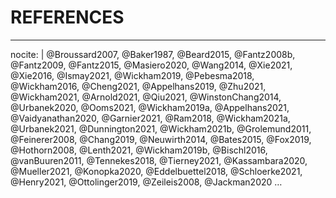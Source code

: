 <!--
The bib chunk below must go last in this document according to how R Markdown renders.  More info is at http://rmarkdown.rstudio.com/authoring_bibliographies_and_citations.html
-->

<!-- 
If you'd like to change the name of the bibliography to something else,
delete "References" and replace it.
-->

# REFERENCES {-}
<!-- This manually sets the header for this unnumbered chapter. -->
<!-- \singlespacing -->

<!-- \markboth{References}{References} -->

<!-- To remove the indentation of the first entry. -->
<!-- \noindent -->

<!-- To create a hanging indent and spacing between entries.  These three lines
may need to be removed for styles that don't require the hanging indent. -->
<!-- \setlength{\parindent}{-0.20in} -->
<!-- \setlength{\leftskip}{0.20in} -->
<!-- \setlength{\parskip}{8pt} -->

\setcounter{secnumdepth}{-1}                   <!-- And we don't want to number our chapters anymore. -->
<!-- \phantomsection -->
<!-- \clearpage  -->
<!-- \addcontentsline{toc}{chapter}{REFERENCES} -->
<!-- \label{references} -->
<!-- \bibliographystyle{\referenceStyle} -->
\singlespacing
 <!-- \bibliography{\referenceFile} -->

<!-- \titlecontents{chapter}[0em] -->
<!-- {\addvspace{8pt}} -->
<!-- {\hspace*{-2em}\hyper@linkstart{link}{\Hy@tocdestname}\hspace*{2em}{\contentslabel{2em}}\hyper@linkend} -->
<!-- {} -->
<!-- {\hyper@linkstart{link}{\Hy@tocdestname}{\titlerule*[5pt]{.}\thecontentspage}\hyper@linkend \\*} -->
<!-- \titlespacing{\chapter}{0pt}{-0.7in}{0.5\baselineskip} -->

<!--This manually sets the location of the references to here-->
<div id="refs"></div>



<!-- Add other entries into the list here if you'd like them to appear in the
bibliography even if they weren't explicitly cited in the document. -->

---
nocite: | 
  @Broussard2007, @Baker1987, @Beard2015, @Fantz2008b, @Fantz2009, @Fantz2015, @Masiero2020, @Wang2014, @Xie2021, @Xie2016, @Ismay2021, @Wickham2019, @Pebesma2018, @Wickham2016, @Cheng2021, @Appelhans2019, @Zhu2021, @Wickham2021, @Arnold2021, @Qiu2021, @WinstonChang2014, @Urbanek2020, @Ooms2021, @Wickham2019a, @Appelhans2021, @Vaidyanathan2020, @Garnier2021, @Ram2018, @Wickham2021a, @Urbanek2021, @Dunnington2021, @Wickham2021b, @Grolemund2011, @Feinerer2008, @Chang2019, @Neuwirth2014, @Bates2015, @Fox2019, @Hothorn2008, @Lenth2021, @Wickham2019b, @Bischl2016, @vanBuuren2011, @Tennekes2018, @Tierney2021, @Kassambara2020, @Mueller2021, @Konopka2020, @Eddelbuettel2018, @Schloerke2021, @Henry2021, @Ottolinger2019, @Zeileis2008, @Jackman2020
...
